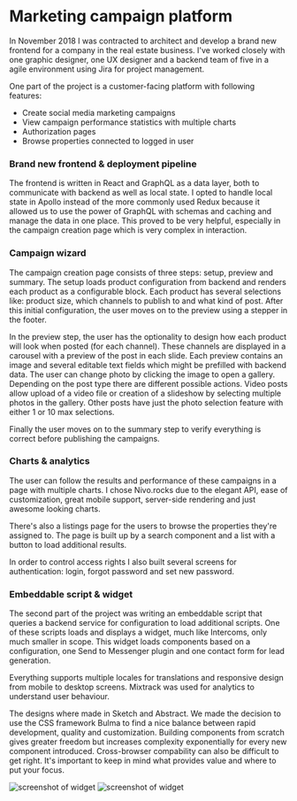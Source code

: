 # Marketing campaign platform

In November 2018 I was contracted to architect and develop a brand new frontend for a company in the real estate business. I've worked closely with one graphic designer, one UX designer and a backend team of five in a agile environment using Jira for project management.

One part of the project is a customer-facing platform with following features:

- Create social media marketing campaigns
- View campaign performance statistics with multiple charts
- Authorization pages
- Browse properties connected to logged in user

### Brand new frontend & deployment pipeline

The frontend is written in React and GraphQL as a data layer, both to communicate with backend as well as local state. I opted to handle local state in Apollo instead of the more commonly used Redux because it allowed us to use the power of GraphQL with schemas and caching and manage the data in one place. This proved to be very helpful, especially in the campaign creation page which is very complex in interaction.

### Campaign wizard

The campaign creation page consists of three steps: setup, preview and summary. The setup loads product configuration from backend and renders each product as a configurable block. Each product has several selections like: product size, which channels to publish to and what kind of post. After this initial configuration, the user moves on to the preview using a stepper in the footer.

In the preview step, the user has the optionality to design how each product will look when posted (for each channel). These channels are displayed in a carousel with a preview of the post in each slide. Each preview contains an image and several editable text fields which might be prefilled with backend data. The user can change photo by clicking the image to open a gallery. Depending on the post type there are different possible actions. Video posts allow upload of a video file or creation of a slideshow by selecting multiple photos in the gallery. Other posts have just the photo selection feature with either 1 or 10 max selections.

Finally the user moves on to the summary step to verify everything is correct before publishing the campaigns.

### Charts & analytics

The user can follow the results and performance of these campaigns in a page with multiple charts. I chose Nivo.rocks due to the elegant API, ease of customization, great mobile support, server-side rendering and just awesome looking charts.

There's also a listings page for the users to browse the properties they're assigned to. The page is built up by a search component and a list with a button to load additional results.

In order to control access rights I also built several screens for authentication: login, forgot password and set new password.

### Embeddable script & widget

The second part of the project was writing an embeddable script that queries a backend service for configuration to load additional scripts. One of these scripts loads and displays a widget, much like Intercoms, only much smaller in scope. This widget loads components based on a configuration, one Send to Messenger plugin and one contact form for lead generation.

Everything supports multiple locales for translations and responsive design from mobile to desktop screens. Mixtrack was used for analytics to understand user behaviour.

The designs where made in Sketch and Abstract. We made the decision to use the CSS framework Bulma to find a nice balance between rapid development, quality and customization. Building components from scratch gives greater freedom but increases complexity exponentially for every new component introduced. Cross-browser compability can also be difficult to get right. It's important to keep in mind what provides value and where to put your focus.


<div style={{display: "flex"}}>
<img alt="screenshot of widget" src="https://github.com/carlbarrdahl/web/raw/master/src/assets/real-estate/engage.png" />
<img alt="screenshot of widget" src="https://github.com/carlbarrdahl/web/raw/master/src/assets/real-estate/engage_viewing.png" />
</div>
